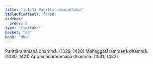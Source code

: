 ```yaml
---
title: "1.1.13 Parittārammaṇattika"
tableOfContents: false
sidebar:
  order: 5
type: "tipitaka"
basket: "ab"
book: "dhs"
---
```



<DynamicBreadcrumb />

<Division number="13" book="dhs" bookNo="29" page="2">

<Paragraph number="38" book="dhs">
Parittārammaṇā dhammā. (<Emphasis>1029, 1420</Emphasis>)
</Paragraph>

<Paragraph number="39" book="dhs">
Mahaggatārammaṇā dhammā. (<Emphasis>1030, 1421</Emphasis>)
</Paragraph>

<Paragraph number="40" book="dhs">
Appamāṇārammaṇā dhammā. (<Emphasis>1031, 1422</Emphasis>)
</Paragraph>
</Division>
